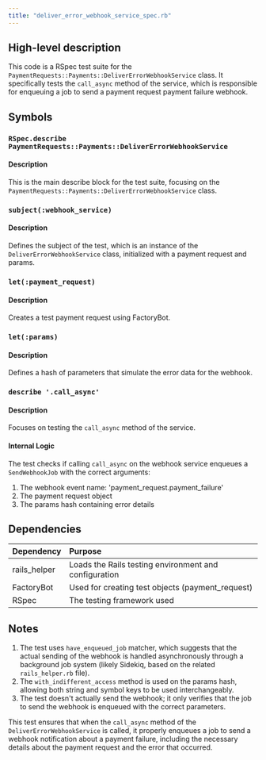 ```yaml
---
title: "deliver_error_webhook_service_spec.rb"
---
```


## High-level description
This code is a RSpec test suite for the `PaymentRequests::Payments::DeliverErrorWebhookService` class. It specifically tests the `call_async` method of the service, which is responsible for enqueuing a job to send a payment request payment failure webhook.

## Symbols

### `RSpec.describe PaymentRequests::Payments::DeliverErrorWebhookService`
#### Description
This is the main describe block for the test suite, focusing on the `PaymentRequests::Payments::DeliverErrorWebhookService` class.

### `subject(:webhook_service)`
#### Description
Defines the subject of the test, which is an instance of the `DeliverErrorWebhookService` class, initialized with a payment request and params.

### `let(:payment_request)`
#### Description
Creates a test payment request using FactoryBot.

### `let(:params)`
#### Description
Defines a hash of parameters that simulate the error data for the webhook.

### `describe '.call_async'`
#### Description
Focuses on testing the `call_async` method of the service.

#### Internal Logic
The test checks if calling `call_async` on the webhook service enqueues a `SendWebhookJob` with the correct arguments:
1. The webhook event name: 'payment_request.payment_failure'
2. The payment request object
3. The params hash containing error details

## Dependencies
| Dependency | Purpose |
|:-----------|:--------|
| rails_helper | Loads the Rails testing environment and configuration |
| FactoryBot | Used for creating test objects (payment_request) |
| RSpec | The testing framework used |

## Notes
1. The test uses `have_enqueued_job` matcher, which suggests that the actual sending of the webhook is handled asynchronously through a background job system (likely Sidekiq, based on the related `rails_helper.rb` file).
2. The `with_indifferent_access` method is used on the params hash, allowing both string and symbol keys to be used interchangeably.
3. The test doesn't actually send the webhook; it only verifies that the job to send the webhook is enqueued with the correct parameters.

This test ensures that when the `call_async` method of the `DeliverErrorWebhookService` is called, it properly enqueues a job to send a webhook notification about a payment failure, including the necessary details about the payment request and the error that occurred.